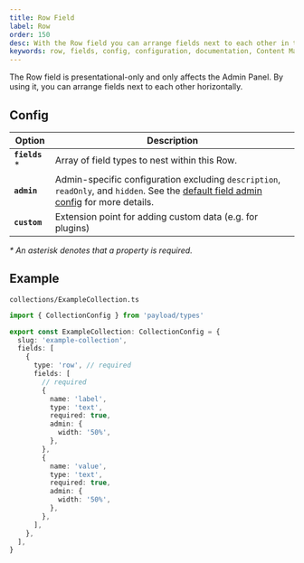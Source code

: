 ```yaml
---
title: Row Field
label: Row
order: 150
desc: With the Row field you can arrange fields next to each other in the Admin Panel to help you customize your Dashboard.
keywords: row, fields, config, configuration, documentation, Content Management System, cms, headless, javascript, node, react, nextjs
---
```


<Banner>
  The Row field is presentational-only and only affects the Admin Panel. By using it, you can
  arrange fields next to each other horizontally.
</Banner>

<LightDarkImage
  srcLight="https://payloadcms.com/images/docs/fields/row.png"
  srcDark="https://payloadcms.com/images/docs/fields/row-dark.png"
  alt="Shows a row field in the Payload admin panel"
  caption="Admin Panel screenshot of a Row field"
/>

## Config

| Option          | Description                                                                                                                                                                |
| --------------- | -------------------------------------------------------------------------------------------------------------------------------------------------------------------------- |
| **`fields`** \* | Array of field types to nest within this Row.                                                                                                                              |
| **`admin`**     | Admin-specific configuration excluding `description`, `readOnly`, and `hidden`. See the [default field admin config](/docs/fields/overview#admin-config) for more details. |
| **`custom`**    | Extension point for adding custom data (e.g. for plugins)                                                                                                                  |

_\* An asterisk denotes that a property is required._

## Example

`collections/ExampleCollection.ts`

```ts
import { CollectionConfig } from 'payload/types'

export const ExampleCollection: CollectionConfig = {
  slug: 'example-collection',
  fields: [
    {
      type: 'row', // required
      fields: [
        // required
        {
          name: 'label',
          type: 'text',
          required: true,
          admin: {
            width: '50%',
          },
        },
        {
          name: 'value',
          type: 'text',
          required: true,
          admin: {
            width: '50%',
          },
        },
      ],
    },
  ],
}
```
